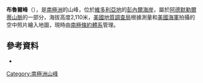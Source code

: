 {{Coord|71|34|S|168|28|E|source:GNIS|display=title}}

'''布魯爾峰'''（{{lang-en|Brewer Peak}}），是[[南極洲|南極洲]]的山峰，位於[[維多利亞地|維多利亞地]]的[[彭內爾海岸|彭內爾海岸]]，屬於[[阿德默勒爾蒂山脈|阿德默勒爾蒂山脈]]的一部分，海拔高度2,110米，[[美國地質調查局|美國地質調查局]]根據測量和[[美國海軍|美國海軍]]拍攝的空中照片繪入地圖，現時由[[南極條約體系|南極條約體系]]管理。

==參考資料==
* {{usgs-gazetteer|id=1913}}

{{Antarctica-geo-stub}}
[[Category:南極洲山峰|Category:南極洲山峰]]
